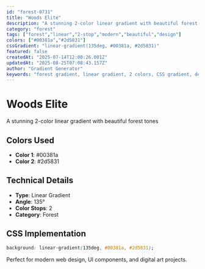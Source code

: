 ```yaml
---
id: "forest-0731"
title: "Woods Elite"
description: "A stunning 2-color linear gradient with beautiful forest tones"
category: "forest"
tags: ["forest","linear","2-stop","modern","beautiful","design"]
colors: ["#00381a","#2d5831"]
cssGradient: "linear-gradient(135deg, #00381a, #2d5831)"
featured: false
createdAt: "2025-07-14T12:00:26.001Z"
updatedAt: "2025-08-25T07:08:43.157Z"
author: "Gradient Generator"
keywords: "forest gradient, linear gradient, 2 colors, CSS gradient, design, #00381a, #2d5831"
---
```


# Woods Elite

A stunning 2-color linear gradient with beautiful forest tones

## Colors Used
- **Color 1**: #00381a
- **Color 2**: #2d5831

## Technical Details
- **Type**: Linear Gradient
- **Angle**: 135°
- **Color Stops**: 2
- **Category**: Forest

## CSS Implementation
```css
background: linear-gradient(135deg, #00381a, #2d5831);
```

Perfect for modern web design, UI components, and digital art projects.
